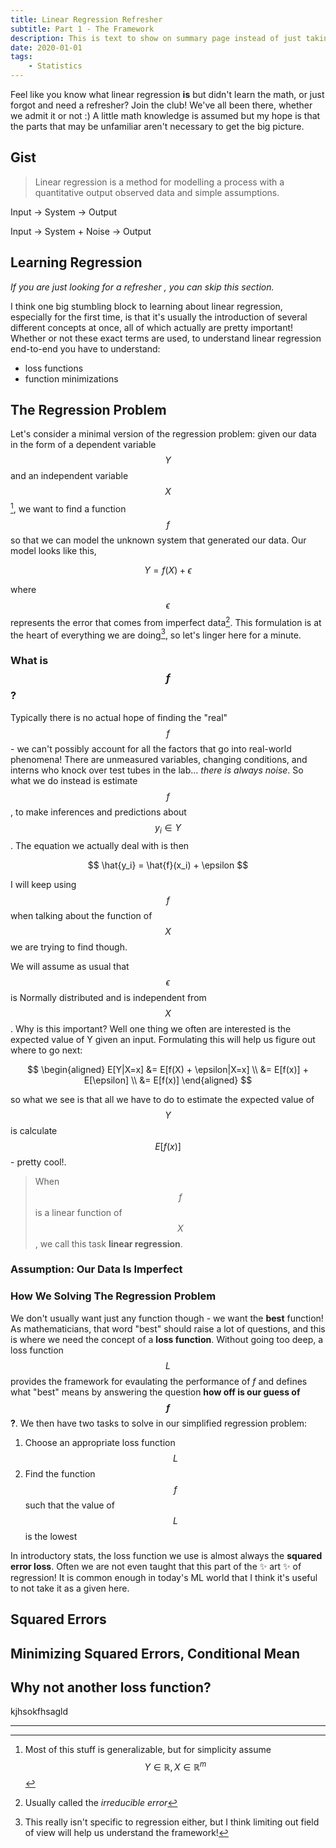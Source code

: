 ```yaml
---
title: Linear Regression Refresher
subtitle: Part 1 - The Framework
description: This is text to show on summary page instead of just taking the first lines of post
date: 2020-01-01
tags: 
    - Statistics
---
```


Feel like you know what linear regression **is** but didn't learn the math, or just forgot and need a refresher? Join the club! We've all been there, whether we admit it or not :) A little math knowledge is assumed but my hope is that the parts that may be unfamiliar aren't necessary to get the big picture.

## Gist

> Linear regression is a method for modelling a process with a quantitative output observed data and simple assumptions.


Input -> System -> Output

Input -> System + Noise -> Output


## Learning Regression

*If you are just looking for a refresher , you can skip this section.*

I think one big stumbling block to learning about linear regression, especially for the first time, is that it's usually the introduction of several different concepts at once, all of which actually are pretty important! Whether or not these exact terms are used, to understand linear regression end-to-end you have to understand:

- loss functions
- function minimizations


## The Regression Problem

Let's consider a minimal version of the regression problem: given our data in the form of a dependent variable $$Y$$ and an independent variable $$X$$[^1], we want to find a function $$f$$ so that we can model the unknown system that generated our data. Our model looks like this,

$$
Y = f(X) + \epsilon
$$

where $$\epsilon$$ represents the error that comes from imperfect data[^2]. This formulation is at the heart of everything we are doing[^3], so let's linger here for a minute. 

### What is $$f$$?

Typically there is no actual hope of finding the "real" $$f$$ - we can't possibly account for all the factors that go into real-world phenomena! There are unmeasured variables, changing conditions, and interns who knock over test tubes in the lab... *there is always noise*. So what we do instead is estimate $$f$$, to make inferences and predictions about $$y_i \in Y$$. The equation we actually deal with is then

$$
\hat{y_i} = \hat{f}(x_i) + \epsilon
$$

I will keep using $$f$$ when talking about the function of $$X$$ we are trying to find though.


We will assume as usual that $$\epsilon$$ is Normally distributed and is independent from $$X$$. Why is this important? Well one thing we often are interested is the expected value of Y given an input. Formulating this will help us figure out where to go next:

$$
\begin{aligned} E[Y|X=x] &= E[f(X) + \epsilon|X=x] \\
&= E[f(x)] + E[\epsilon] \\
&= E[f(x)] \end{aligned}
$$

so what we see is that all we have to do to estimate the expected value of $$Y$$ is calculate $$E[f(x)]$$ - pretty cool!.

> When $$f$$ is a linear function of $$X$$, we call this task **linear regression**.

### Assumption: Our Data Is Imperfect


### How We Solving The Regression Problem

We don't usually want just any function though - we want the **best** function! As mathematicians, that word "best" should raise a lot of questions, and this is where we need the concept of a **loss function**. Without going too deep, a loss function $$L$$ provides the framework for evaulating the performance of $f$ and defines what "best" means by answering the question **how off is our guess of $$f$$?**. We then have two tasks to solve in our simplified regression problem:

1. Choose an appropriate loss function $$L$$
2. Find the function $$f$$ such that the value of $$L$$ is the lowest

In introductory stats, the loss function we use is almost always the **squared error loss**. Often we are not even taught that this part of the :sparkles: art :sparkles: of regression! It is common enough in today's ML world that I think it's useful to not take it as a given here.

## Squared Errors 



## Minimizing Squared Errors, Conditional Mean




## Why not another loss function?

kjhsokfhsagld

---

[^1]: Most of this stuff is generalizable, but for simplicity assume $$Y \in \mathbb{R}, X \in \mathbb{R}^m$$
[^2]: Usually called the *irreducible error*
[^3]: This really isn't specific to regression either, but I think limiting out field of view will help us understand the framework!
